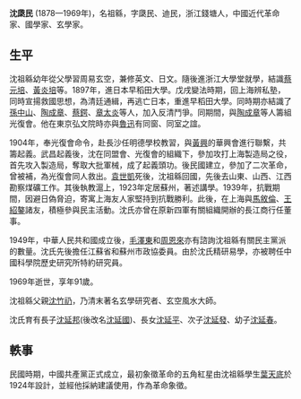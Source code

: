 {{copyedit|time=2017-03-15T07:05:50+00:00}}
{{unreferenced|time=2017-03-15T07:05:50+00:00}}
'''沈瓞民''' (1878—1969年)，名祖緜，字瓞民、迪民，浙江錢塘人，中國近代革命家、國學家、玄學家。

== 生平 ==
沈祖緜幼年從父學習周易玄空，兼修英文、日文。隨後進浙江大學堂就學，結識[[蔡元培|蔡元培]]、[[黃炎培|黃炎培]]等。1897年，進日本早稻田大學。戊戌變法時期，回上海辨私塾，同時宣揚救國思想，為清廷通緝，再逃亡日本，重進早稻田大學。同時期亦結識了[[孫中山|孫中山]]、[[陶成章|陶成章]]、[[蔡鍔|蔡鍔]]、[[章太炎|章太炎]]等人，加入反清鬥爭。同期間，與[[陶成章|陶成章]]等人籌組光復會。他在東京弘文院時亦與[[魯迅|魯迅]]有同窗、同室之誼。

1904年，奉光復會命令，赴長沙任明德學校教習，與[[黃興|黃興]]的華興會進行聯繫，共籌起義。武昌起義後，沈在同盟會、光復會的組織下，參加攻打上海製造局之役，首先攻入製造局，奪取大批軍械，成了起義頭功。後民國建立，參加了二次革命，曾被補，為光復會同人救出。[[袁世凱|袁世凱]]死後，沈祖緜回國，先後去山東、山西、江西勘察煤礦工作。其後執教滬上，1923年定居蘇州，著述講學。1939年，抗戰期間，因避日偽脅迫，寄寓上海友人家堅持到抗戰勝利。此後，在上海與[[馬敘倫|馬敘倫]]、[[王紹鏊|王紹鏊]]諸友，積極參與民主活動。沈氏亦曾在原新四軍有關組織開辦的長江商行任董事。

1949年，中華人民共和國成立後，[[毛澤東|毛澤東]]和[[周恩來|周恩來]]亦有諮詢沈祖緜有關民主黨派的數量。沈氏先後擔任江蘇省和蘇州市政協委員。由於沈氏精研易學，亦被聘任中國科學院歷史研究所特約研究員。

1969年逝世，享年91歲。

沈祖緜父親[[沈竹礽|沈竹礽]]，乃清末著名玄學研究者、玄空風水大師。

沈氏育有長子[[沈延邦|沈延邦]](後改名[[沈延國|沈延國]])、長女[[沈延平|沈延平]]、次子[[沈延發|沈延發]]、幼子[[沈延春|沈延春]]。

== 軼事 ==

民國時期，中國共產黨正式成立，最初象徵革命的五角紅星由沈祖緜學生[[葉天底|葉天底]]於1924年設計，並經他採納建議使用，作為革命象徵。